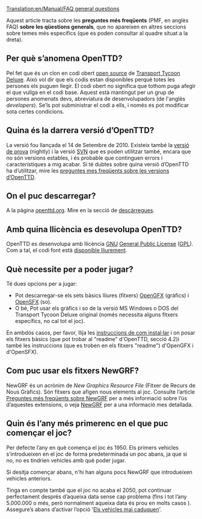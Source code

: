 [[Translation:en/Manual/FAQ general questions]]

{{ca/FAQmenu}}
Aquest article tracta sobre les '''preguntes més freqüents''' (PMF, en anglès FAQ) '''sobre les qüestions generals''', que no apareixen en altres seccions sobre temes més específics (que es poden consultar al quadre situat a la dreta).

==Per què s’anomena OpenTTD?==
Pel fet que és un clon en codi obert [http://www.opensource.org/ open source] de [[es/Archive/OpenTTD/Transport Tycoon Deluxe|Transport Tycoon Deluxe]]. Això vol dir que els codis estan disponibles perquè totes les persones els puguen llegir. El codi obert no significa que tothom puga afegir el que vullga en el codi base. Aquest està mantingut per un grup de persones anomenats devs, abreviatura de desenvolupadors (de l'anglès ''developers''). Se’ls pot subministrar el codi a ells, i només es pot modificar sota certes condicions.

==Quina és la darrera versió d’OpenTTD?==
La versió {{en/Version}} fou llançada el 14 de Setembre de 2010. Existeix també la [[ca/Versió de prova|versió de prova]] (nightly) i la versió [https://www.wikipedia.org/wiki/ca:Subversion SVN] que es poden utilitzar també, encara que no són versions estables, i és probable que continguen errors i característiques a mig acabar. Si té dubtes sobre quina versió d’OpenTTD ha d’utilitzar, mire les [[ca/Preguntes més freqüents sobre les versions d’OpenTTD|preguntes mes freqüents sobre les versions d’OpenTTD]].

==On el puc descarregar?==
A la pàgina [http://www.openttd.org/download-stable openttd.org]. Mire en la secció de [[ca/Descàrregues|descàrregues]].

==Amb quina llicència es desevolupa OpenTTD?==
OpenTTD es desenvolupa amb llicència [http://www.gnu.org/ GNU] [http://www.gnu.org/copyleft/gpl.html General Public License] ([https://www.wikipedia.org/wiki/ca:GPL GPL]). Com a tal, el codi font està [[ca/Preguntes més freqüents sobre desenvolupament#On puc obtenir el codi font?|disponible lliurement]].

==Què necessite per a poder jugar?==
Té dues opcions per a jugar:
* Pot descarregar-se els sets bàsics lliures (fitxers) [http://dev.openttdcoop.org/projects/opengfx OpenGFX] (gràfics) i [http://dev.openttdcoop.org/projects/opensfx OpenSFX] (so).
* O bé, Pot usar els gràfics i so de la versió MS Windows o DOS del Transport Tycoon Deluxe original (només necessita alguns fitxers específics, no cal tot el joc).
En ambdós casos, per favor, llija les [[ca/Manual/Instal·lació|instruccions de com instal·lar]] i on posar els fitxers bàsics (que pot trobar al "readme" d'OpenTTD, secció 4.2)i també les instruccions (que es troben en els fitxers "readme") d'OpenGFX i d'OpenSFX).

==Com puc usar els fitxers NewGRF?==
NewGRF és un acrònim de ''New Graphics Resource File'' (Fitxer de Recurs de Nous Gràfics). Són fitxers que afigen nous elements al joc. Consulte l’article [[ca/Archive/Community/Preguntes més freqüents sobre NewGRF|Preguntes més freqüents sobre NewGRF]] per a més informació sobre l’ús d’aquestes extensions, o veja [[ca/NewGRF|NewGRF]] per a una informació mes detallada.

==Quin és l’any més primerenc en el que puc començar el joc?==
Per defecte l’any en què comença el joc és 1950. Els primers vehicles s’introdueixen en el joc de forma predeterminada un poc abans, ja que si no, no es tindrien vehicles amb què poder jugar.

Si desitja començar abans, n'hi han alguns pocs NewGRF que introdueixen vehicles anteriors.

Tinga en compte també que el joc no acaba el 2050, pot continuar perfectament després d’aqueixa data sense cap problema (fins i tot l’any 5.000.000 o més, però normalment aqueixa data és prou en molts casos {{en/Emoticon|:)}}). Assegure’s abans d’activar l’opció '[[ca/Paràmetres avançats/Vehicles#Els vehicles mai caduquen|Els vehicles mai caduquen]]'.
